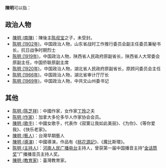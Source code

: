'''陳明'''可以指：
== 政治人物 ==
* [[陈后主#子|陳明 (南陳)]]：陳後主[[陈叔宝|陈叔宝]]之子，未受封。
* [[陈明_(1902年)|陈明 (1902年)]]，中国政治人物，山东省战时工作推行委员会副主任委员兼秘书长，抗日战争时期烈士
* [[陈明_(1919年)|陈明 (1919年)]]，中国政治人物，陕西省人民政府原副省长，陕西省人大常委会原副主任，中国侨联原副主席
* [[陈明_(1920年)|陈明 (1920年)]]，中国政治人物，湖北省人民政府原副省长，原顾问委员会主任
* [[陈明_(1966年)|陈明 (1966年)]]，中国政治人物，湖北省审计厅厅长
* [[陈明_(1969年)|陈明 (1969年)]]，中国政治人物，中共文山州委书记

== 其他 ==
* [[陈明_(陈芝祥)|陈明 (陈芝祥)]]：中國作家，女作家[[丁玲|丁玲]]之夫
* [[陈明_(作家)|陈明 (作家)]]：加拿大多伦多华人作家协会会员。
* [[陳明_(歌手)|陳明 (歌手)]]：中國女歌手，代表作《寂寞让我如此美丽》、《为你》、《等你爱我》、《快乐老家》。
* [[陳明_(藝人)|陳明 (藝人)]]：台灣早期藝人
* [[陳明_(導演)|陳明 (導演)]]：中國導演，作品有《[[桃花源記|桃花源記]]》、《魔比斯環》。 
* [[陈明_(主持人)|陈明 (主持人)]]：[[河南人民广播电台|河南人民广播电台]]主持人，曾获第一届中国播音主持“[[金话筒奖|金话筒奖]]”广播播音员主持人奖。
* [[陳明_(教育家)|陳明 (教育家)]]：臺灣教育家。

{{disambig|M明|Cat=二字陈姓人名消歧义}}